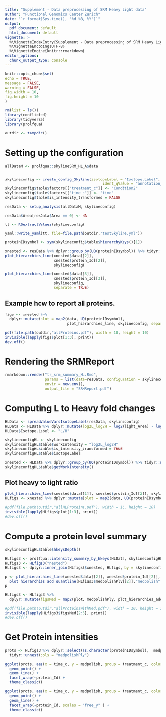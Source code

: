 ```yaml
---
title: "Supplement - Data preprocessing of SRM Heavy Light data"
author: "Functional Genomics Center Zurich"
date: "`r format(Sys.time(), '%d %B, %Y')`"
output:
  pdf_document: default
  html_document: default
vignette: >
  %\VignetteIndexEntry{Supplement - Data preprocessing of SRM Heavy Light data}
  %\VignetteEncoding{UTF-8}
  %\VignetteEngine{knitr::rmarkdown}
editor_options: 
  chunk_output_type: console
---
```


```r
knitr::opts_chunk$set(
echo = TRUE,
message = FALSE,
warning = FALSE,
fig.width = 10,
fig.height = 10
)
```

```r
rm(list = ls())
library(conflicted)
library(tidyverse)
library(prolfqua)
```



```r
outdir <- tempdir()
```

# Setting up the configuration

```r
allDataM <- prolfqua::skylineSRM_HL_A$data


skylineconfig <- create_config_Skyline(isotopeLabel = "Isotope.Label",
                                            ident_qValue = "annotation_QValue")
skylineconfig$table$factors[["treatment_c"]] <- "Condition2"
skylineconfig$table$factors[["time_c"]] <- "time"
skylineconfig$table$is_intensity_transformed = FALSE

resData <- setup_analysis(allDataM, skylineconfig)

resData$Area[resData$Area == 0] <- NA

tt <- R6extractValues(skylineconfig)
```

```r
yaml::write_yaml(tt, file=file.path(outdir,"testSkyline.yml"))
```


```r
proteinIDsymbol <- sym(skylineconfig$table$hierarchyKeys()[1])

xnested <- resData %>% dplyr::group_by(UQ(proteinIDsymbol)) %>% tidyr::nest()
plot_hierarchies_line(xnested$data[[2]],
                      xnested$protein_Id[[2]],
                      skylineconfig)

```


```r
plot_hierarchies_line(xnested$data[[3]],
                      xnested$protein_Id[[3]],
                      skylineconfig,
                      separate = TRUE)
```

\clearpage


## Example how to report all proteins.

```r
figs <- xnested %>%
  dplyr::mutate(plot = map2(data, UQ(proteinIDsymbol),
                            plot_hierarchies_line, skylineconfig, separate = TRUE))

pdf(file.path(outdir,"allProteins.pdf"), width = 10, height = 10)
invisible(lapply(figs$plot[1:3], print))
dev.off()
```

# Rendering the SRMReport

```r
rmarkdown::render("tr_srm_summary_HL.Rmd",
                  params = list(data=resData, configuration = skylineconfig),
                  envir = new.env(),
                  output_file = "SRMReport.pdf")
```

# Computing L to Heavy fold changes

```r
HLData <- spreadValueVarsIsotopeLabel(resData, skylineconfig)
HLData <- HLData %>% dplyr::mutate(log2L_log2H = log2(light_Area) - log2(heavy_Area))
HLData$Isotope.Label <- "L/H"

skylineconfigHL <- skylineconfig
skylineconfigHL$table$workIntensity = "log2L_log2H"
skylineconfigHL$table$is_intensity_transformed = TRUE
skylineconfigHL$table$isotopeLabel

xnested <- HLData %>% dplyr::group_by(UQ(proteinIDsymbol)) %>% tidyr::nest()
skylineconfigHL$table$getWorkIntensity()

```

## Plot heavy to light ratio

```r
plot_hierarchies_line(xnested$data[[2]], xnested$protein_Id[[2]], skylineconfigHL)
HLfigs <- xnested %>% dplyr::mutate(plot = map2(data, UQ(proteinIDsymbol) , plot_hierarchies_line, skylineconfig))

```


```r

#pdf(file.path(outdir,"allHLProteins.pdf"), width = 10, height = 10)
invisible(lapply(HLfigs$plot[1:3], print))
#dev.off()
```

# Compute a protein level summary

```r
skylineconfigHL$table$hkeysDepth()

HLfigs3 <- prolfqua::intensity_summary_by_hkeys(HLData, skylineconfigHL, medpolishPly)
HLfigs3 <- HLfigs3("nested")
HLfigs3 <- dplyr::inner_join(HLfigs3$xnested, HLfigs, by = skylineconfigHL$table$hkeysDepth())

p <- plot_hierarchies_line(xnested$data[[2]], xnested$protein_Id[[2]], skylineconfigHL) %>%
  plot_hierarchies_add_quantline(HLfigs3$medpolishPly[[2]],"medpolish", skylineconfigHL)
p

```

```r

HLfigs3 <- HLfigs3 %>%
  dplyr::mutate(figsMed = map2(plot, medpolishPly, plot_hierarchies_add_quantline, "medpolish", skylineconfig))

#pdf(file.path(outdir,"allProteinsWithMed.pdf"), width = 10, height = 10)+
invisible(lapply(HLfigs3$figsMed[2:5], print))
#dev.off()
```

# Get Protein intensities

```r
prots <- HLfigs3 %>% dplyr::select(as.character(proteinIDsymbol),  medpolishPly) %>% 
  tidyr::unnest(cols = "medpolishPly")

ggplot(prots, aes(x = time_c, y = medpolish, group = treatment_c, color = treatment_c )) +
  geom_point() +
  geom_line() +
  facet_wrap(~protein_Id) +
  theme_classic()

```


```r
ggplot(prots, aes(x = time_c, y = medpolish, group = treatment_c, color = treatment_c )) +
  geom_point() +
  geom_line() +
  facet_wrap(~protein_Id, scales = "free_y" ) +
  theme_classic()
```




